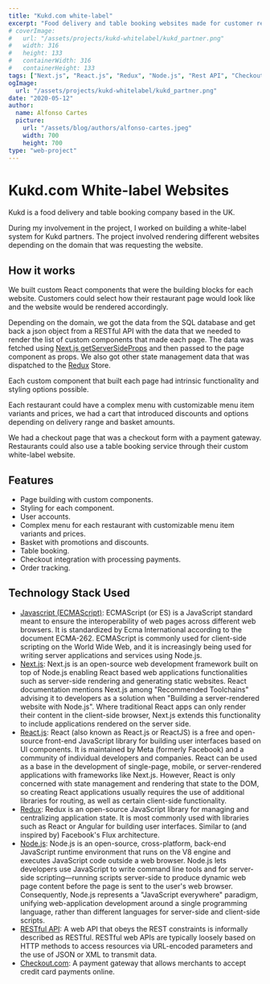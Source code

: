 ```yaml
---
title: "Kukd.com white-label"
excerpt: "Food delivery and table booking websites made for customer restaurants as white-label websites."
# coverImage:
#   url: "/assets/projects/kukd-whitelabel/kukd_partner.png"
#   width: 316
#   height: 133
#   containerWidth: 316
#   containerHeight: 133
tags: ["Next.js", "React.js", "Redux", "Node.js", "Rest API", "Checkout.com"]
ogImage:
  url: "/assets/projects/kukd-whitelabel/kukd_partner.png"
date: "2020-05-12"
author:
  name: Alfonso Cartes
  picture:
    url: "/assets/blog/authors/alfonso-cartes.jpeg"
    width: 700
    height: 700
type: "web-project"
---
```


# Kukd.com White-label Websites

Kukd is a food delivery and table booking company based in the UK.

During my involvement in the project, I worked on building a white-label system for Kukd partners. The project involved rendering different websites depending on the domain that was requesting the website.

## How it works

We built custom React components that were the building blocks for each website. Customers could select how their restaurant page would look like and the website would be rendered accordingly.

Depending on the domain, we got the data from the SQL database and get back a json object from a RESTful API with the data that we needed to render the list of custom components that made each page. The data was fetched using [Next.js getServerSideProps](https://nextjs.org/docs/basic-features/data-fetching/get-server-side-props) and then passed to the page component as props. We also got other state management data that was dispatched to the [Redux](https://redux.js.org/) Store.

Each custom component that built each page had intrinsic functionality and styling options possible.

Each restaurant could have a complex menu with customizable menu item variants and prices, we had a cart that introduced discounts and options depending on delivery range and basket amounts.

We had a checkout page that was a checkout form with a payment gateway.
Restaurants could also use a table booking service through their custom white-label website.

<Carousel post="kukd-whitelabel" />

## Features

- Page building with custom components.
- Styling for each component.
- User accounts.
- Complex menu for each restaurant with customizable menu item variants and prices.
- Basket with promotions and discounts.
- Table booking.
- Checkout integration with processing payments.
- Order tracking.

<DesktopScreenshots post="kukd-whitelabel" />

## Technology Stack Used

- [Javascript (ECMAScript)](https://tc39.es/ecma262/): ECMAScript (or ES) is a JavaScript standard meant to ensure the interoperability of web pages across different web browsers. It is standardized by Ecma International according to the document ECMA-262. ECMAScript is commonly used for client-side scripting on the World Wide Web, and it is increasingly being used for writing server applications and services using Node.js.
- [Next.js](https://nextjs.org/): Next.js is an open-source web development framework built on top of Node.js enabling React based web applications functionalities such as server-side rendering and generating static websites. React documentation mentions Next.js among "Recommended Toolchains" advising it to developers as a solution when "Building a server-rendered website with Node.js". Where traditional React apps can only render their content in the client-side browser, Next.js extends this functionality to include applications rendered on the server side.
- [React.js](https://reactjs.org/): React (also known as React.js or ReactJS) is a free and open-source front-end JavaScript library for building user interfaces based on UI components. It is maintained by Meta (formerly Facebook) and a community of individual developers and companies. React can be used as a base in the development of single-page, mobile, or server-rendered applications with frameworks like Next.js. However, React is only concerned with state management and rendering that state to the DOM, so creating React applications usually requires the use of additional libraries for routing, as well as certain client-side functionality.
- [Redux](https://redux.js.org/): Redux is an open-source JavaScript library for managing and centralizing application state. It is most commonly used with libraries such as React or Angular for building user interfaces. Similar to (and inspired by) Facebook's Flux architecture.
- [Node.js](https://nodejs.org/): Node.js is an open-source, cross-platform, back-end JavaScript runtime environment that runs on the V8 engine and executes JavaScript code outside a web browser. Node.js lets developers use JavaScript to write command line tools and for server-side scripting—running scripts server-side to produce dynamic web page content before the page is sent to the user's web browser. Consequently, Node.js represents a "JavaScript everywhere" paradigm, unifying web-application development around a single programming language, rather than different languages for server-side and client-side scripts.
- [RESTful API](https://restfulapi.net/): A web API that obeys the REST constraints is informally described as RESTful. RESTful web APIs are typically loosely based on HTTP methods to access resources via URL-encoded parameters and the use of JSON or XML to transmit data.
- [Checkout.com](https://checkout.com/): A payment gateway that allows merchants to accept credit card payments online.
